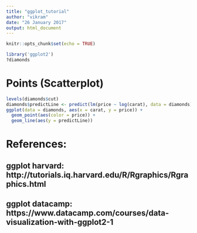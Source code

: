 ```yaml
---
title: "ggplot_tutorial"
author: "vikram"
date: "26 January 2017"
output: html_document
---
```


```r
knitr::opts_chunk$set(echo = TRUE)
```

```r
library('ggplot2')
?diamonds
```

# Points (Scatterplot)
```r
levels(diamonds$cut)
diamonds$predictLine <- predict(lm(price ~ log(carat), data = diamonds))
ggplot(data = diamonds, aes(x = carat, y = price)) + 
  geom_point(aes(color = price)) +
  geom_line(aes(y = predictLine))
```



# References:
## ggplot harvard: http://tutorials.iq.harvard.edu/R/Rgraphics/Rgraphics.html
## ggplot datacamp: https://www.datacamp.com/courses/data-visualization-with-ggplot2-1

